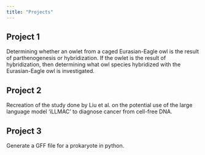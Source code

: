 ```yaml
---
title: "Projects"
---
```


## Project 1

Determining whether an owlet from a caged Eurasian-Eagle owl is the result of parthenogenesis or hybridization. If the owlet is the result of hybridization, then determining what owl species hybridized with the Eurasian-Eagle owl is investigated.

## Project 2

Recreation of the study done by Liu et al. on the potential use of the large language model 'iLLMAC' to diagnose cancer from cell-free DNA.

## Project 3

Generate a GFF file for a prokaryote in python.